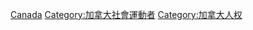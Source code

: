 [[Category:各国人权运动者|Canada]]
[[Category:加拿大社會運動者|Category:加拿大社會運動者]]
[[Category:加拿大人权|Category:加拿大人权]]